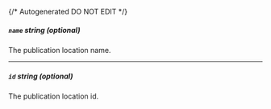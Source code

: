 {/* Autogenerated DO NOT EDIT  */}
##### `name` _string (optional)_
The publication location name.

---
##### `id` _string (optional)_
The publication location id.


